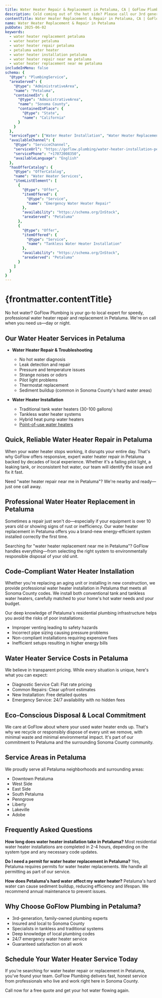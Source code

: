 ```yaml
---
title: Water Heater Repair & Replacement in Petaluma, CA | GoFlow Plumbing
description: Cold coming out of the hot side? Please call our 3rd generation family of plumbers to help repair your water heater. We're your local Petaluma water heater experts, here 24/7 for your water heater repairs, installations, and replacements.
contentTitle: Water Heater Replacement & Repair in Petaluma, CA | GoFlow Plumbing
name: Water Heater Replacement & Repair in Petaluma 
pubDate: 2025-06-02
keywords:
  - water heater replacement petaluma
  - water heater petaluma
  - water heater repair petaluma
  - petaluma water heater
  - water heater installation petaluma
  - water heater repair near me petaluma
  - water heater replacement near me petaluma
includeInMenu: false
schema: {
  "@type": "PlumbingService",
  "areaServed": {
    "@type": "AdministrativeArea",
    "name": "Petaluma",
    "containedIn": {
      "@type": "AdministrativeArea",
      "name": "Sonoma County",
      "containedInPlace": {
        "@type": "State",
        "name": "California"
      }
    }
  },
  "serviceType": ["Water Heater Installation", "Water Heater Replacement", "Tankless Water Heater Installation"],
  "availableChannel": {
    "@type": "ServiceChannel",
    "serviceUrl": "https://goflow.plumbing/water-heater-installation-petaluma/",
    "servicePhone": "+17072008350",
    "availableLanguage": "English"
  },
  "hasOfferCatalog": {
    "@type": "OfferCatalog",
    "name": "Water Heater Services",
    "itemListElement": [
      {
        "@type": "Offer",
        "itemOffered": {
          "@type": "Service",
          "name": "Emergency Water Heater Repair"
        },
        "availability": "https://schema.org/InStock",
        "areaServed": "Petaluma"
      },
      {
        "@type": "Offer",
        "itemOffered": {
          "@type": "Service",
          "name": "Tankless Water Heater Installation"
        },
        "availability": "https://schema.org/InStock",
        "areaServed": "Petaluma"
      }
    ]
  }
}
---
```


# {frontmatter.contentTitle}

No hot water? GoFlow Plumbing is your go-to local expert for speedy, professional water heater repair and replacement in Petaluma.
We're on call when you need us—day or night.

## Our Water Heater Services in Petaluma

- **Water Heater Repair & Troubleshooting**
  - No hot water diagnosis
  - Leak detection and repair
  - Pressure and temperature issues
  - Strange noises or odors
  - Pilot light problems
  - Thermostat replacement
  - Sediment buildup (common in Sonoma County's hard water areas)

- **Water Heater Installation**
  - Traditional tank water heaters (30-100 gallons)
  - Tankless water heater systems
  - Hybrid heat pump water heaters
  - [Point-of-use water heaters](/instant-hot-water-installed-or-repaired/)

## Quick, Reliable Water Heater Repair in Petaluma

When your water heater stops working, it disrupts your entire day.
That's why GoFlow offers responsive, expert water heater repair in Petaluma backed by decades of local experience.
Whether it's a failing pilot light, a leaking tank, or inconsistent hot water, our team will identify the issue and fix it fast.

Need "water heater repair near me in Petaluma"?
We're nearby and ready—just one call away.

## Professional Water Heater Replacement in Petaluma

Sometimes a repair just won't do—especially if your equipment is over 10 years old or showing signs of rust or inefficiency.
Our water heater replacement in Petaluma offers you a brand-new energy-efficient system installed correctly the first time.

Searching for "water heater replacement near me in Petaluma"?
GoFlow handles everything—from selecting the right system to environmentally responsible disposal of your old unit.

## Code-Compliant Water Heater Installation

Whether you're replacing an aging unit or installing in new construction, we provide professional water heater installation in Petaluma that meets all Sonoma County codes.
We install both conventional tank and tankless water heaters, carefully matched to your home's hot water needs and your budget.

Our deep knowledge of Petaluma's residential plumbing infrastructure helps you avoid the risks of poor installations:
- Improper venting leading to safety hazards
- Incorrect pipe sizing causing pressure problems
- Non-compliant installations requiring expensive fixes
- Inefficient setups resulting in higher energy bills

## Water Heater Service Costs in Petaluma

We believe in transparent pricing. While every situation is unique, here's what you can expect:
- Diagnostic Service Call: Flat rate pricing
- Common Repairs: Clear upfront estimates
- New Installation: Free detailed quotes
- Emergency Service: 24/7 availability with no hidden fees

## Eco-Conscious Disposal & Local Commitment

We care at GoFlow about where your used water heater ends up.
That's why we recycle or responsibly dispose of every unit we remove, with minimal waste and minimal environmental impact.
It's part of our commitment to Petaluma and the surrounding Sonoma County community.

## Service Areas in Petaluma

We proudly serve all Petaluma neighborhoods and surrounding areas:
- Downtown Petaluma
- West Side
- East Side
- South Petaluma
- Penngrove
- Liberty
- Lakeville
- Adobe

## Frequently Asked Questions

**How long does water heater installation take in Petaluma?**
Most residential water heater installations are completed in 2-4 hours, depending on the system type and any necessary code updates.

**Do I need a permit for water heater replacement in Petaluma?**
Yes, Petaluma requires permits for water heater replacements. We handle all permitting as part of our service.

**How does Petaluma's hard water affect my water heater?**
Petaluma's hard water can cause sediment buildup, reducing efficiency and lifespan. We recommend annual maintenance to prevent issues.

## Why Choose GoFlow Plumbing in Petaluma?

- 3rd-generation, family-owned plumbing experts
- Insured and local to Sonoma County
- Specialists in tankless and traditional systems
- Deep knowledge of local plumbing codes
- 24/7 emergency water heater service
- Guaranteed satisfaction on all work

## Schedule Your Water Heater Service Today

If you're searching for water heater repair or replacement in Petaluma, you've found your team.
GoFlow Plumbing delivers fast, honest service from professionals who live and work right here in Sonoma County.

Call now for a free quote and get your hot water flowing again.